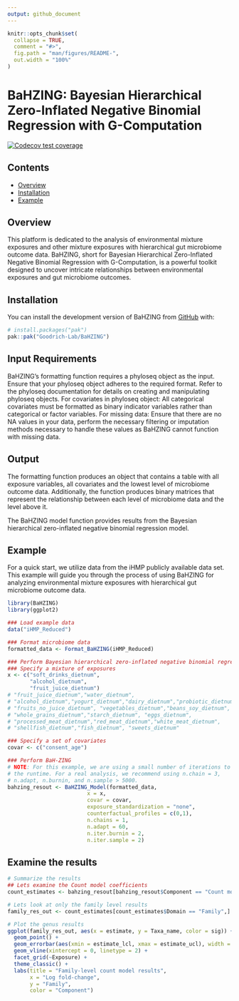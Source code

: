 ```yaml
---
output: github_document
---
```


<!-- README.md is generated from README.Rmd. Please edit that file -->

```r
knitr::opts_chunk$set(
  collapse = TRUE,
  comment = "#>",
  fig.path = "man/figures/README-",
  out.width = "100%"
)
```

# BaHZING: Bayesian Hierarchical Zero-Inflated Negative Binomial Regression with G-Computation

<!-- badges: start -->
[![Codecov test coverage](https://codecov.io/gh/Goodrich-Lab/BaHZING/branch/main/graph/badge.svg)](https://app.codecov.io/gh/Goodrich-Lab/BaHZING?branch=main)
<!-- badges: end -->


## Contents

- [Overview](#overview)
- [Installation](#overview)
- [Example](#example)



## Overview

This platform is dedicated to the analysis of environmental mixture exposures and other mixture exposures with hierarchical gut microbiome outcome data. BaHZING, short for Bayesian Hierarchical Zero-Inflated Negative Binomial Regression with G-Computation, is a powerful toolkit designed to uncover intricate relationships between environmental exposures and gut microbiome outcomes.


## Installation

You can install the development version of BaHZING from [GitHub](https://github.com/) with:

``` r
# install.packages("pak")
pak::pak("Goodrich-Lab/BaHZING")
```

## Input Requirements
BaHZING's formatting function requires a phyloseq object as the input. Ensure that your phyloseq object adheres to the required format. Refer to the phyloseq documentation for details on creating and manipulating phyloseq objects. 
For covariates in phyloseq object: All categorical covariates must be formatted as binary indicator variables rather than categorical or factor variables. 
For missing data: Ensure that there are no NA values in your data, perform the necessary filtering or imputation methods necessary to handle these values as BaHZING cannot function with missing data. 

## Output
The formatting function produces an object that contains a table with all exposure variables, all covariates and the lowest level of microbiome outcome data. Additionally, the function produces binary matrices that represent the relationship between each level of microbiome data and the level above it.

The BaHZING model function provides results from the Bayesian hierarchical zero-inflated negative binomial regression model.

## Example
For a quick start, we utilize data from the iHMP publicly available data set. This example will guide you through the process of using BaHZING for analyzing environmental mixture exposures with hierarchical gut microbiome outcome data.

```r
library(BaHZING)
library(ggplot2)

### Load example data
data("iHMP_Reduced")

### Format microbiome data
formatted_data <- Format_BaHZING(iHMP_Reduced)

### Perform Bayesian hierarchical zero-inflated negative binomial regression with g-computation
### Specify a mixture of exposures
x <- c("soft_drinks_dietnum",
       "alcohol_dietnum", 
       "fruit_juice_dietnum")
# "fruit_juice_dietnum","water_dietnum",
# "alcohol_dietnum","yogurt_dietnum","dairy_dietnum","probiotic_dietnum",
# "fruits_no_juice_dietnum", "vegetables_dietnum","beans_soy_dietnum", 
# "whole_grains_dietnum","starch_dietnum", "eggs_dietnum", 
# "processed_meat_dietnum","red_meat_dietnum","white_meat_dietnum",
# "shellfish_dietnum","fish_dietnum", "sweets_dietnum"

### Specify a set of covariates
covar <- c("consent_age")

### Perform BaH-ZING
# NOTE: For this example, we are using a small number of iterations to reduce 
# the runtime. For a real analysis, we recommend using n.chain = 3, 
# n.adapt, n.burnin, and n.sample > 5000.
bahzing_resout <- BaHZING_Model(formatted_data,
                         x = x,
                         covar = covar,
                         exposure_standardization = "none",
                         counterfactual_profiles = c(0,1),
                         n.chains = 1,
                         n.adapt = 60,
                         n.iter.burnin = 2,
                         n.iter.sample = 2)
```



## Examine the results
```r
# Summarize the results 
## Lets examine the Count model coefficients
count_estimates <- bahzing_resout[bahzing_resout$Component == "Count model coefficients", ]

# Lets look at only the family level results
family_res_out <- count_estimates[count_estimates$Domain == "Family",]

# Plot the genus results
ggplot(family_res_out, aes(x = estimate, y = Taxa_name, color = sig)) +
  geom_point() +
  geom_errorbar(aes(xmin = estimate_lcl, xmax = estimate_ucl), width = 0) +
  geom_vline(xintercept = 0, linetype = 2) +
  facet_grid(~Exposure) +
  theme_classic() + 
  labs(title = "Family-level count model results",
       x = "Log fold-change",
       y = "Family",
       color = "Component")
```

